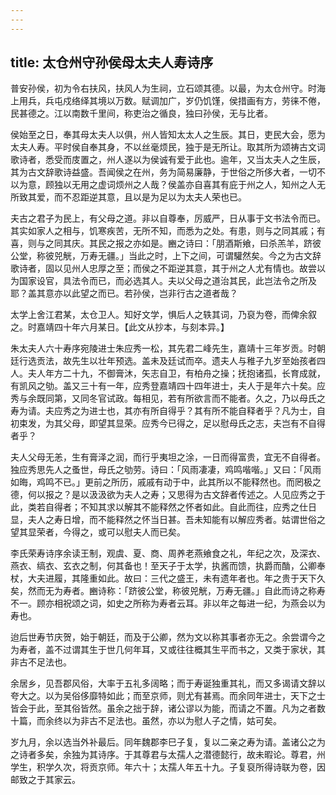 ```yaml
---
---
---
```

title: 太仓州守孙侯母太夫人寿诗序
---



普安孙侯，初为令右扶风，扶风人为生祠，立石颂其德。以最，为太仓州守。时海上用兵，兵屯戍络绎其境以万数。赋调加广，岁仍饥馑，侯措画有方，劳徕不倦，民甚德之。江以南数千里间，称吏治之循良，独曰孙侯，无与比者。

侯始至之日，奉其母太夫人以俱，州人皆知太太人之生辰。其日，吏民大会，愿为太夫人寿。平时侯自奉其身，不以丝毫烦民，独于是无所让。取其所为颂祷古文词歌诗者，悉受而庋置之，州人遂以为侯诚有爱于此也。逾年，又当太夫人之生辰，其为古文辞歌诗益盛。吾闻侯之在州，务为简易廉静，于世俗之所侈大者，一切不以为意，顾独以无用之虚词烦州之人哉？侯盖亦自喜其有庇于州之人，知州之人无所致其爱，而不忍距逆其意，且以是为足以为太夫人荣也已。

夫古之君子为民上，有父母之道。非以自尊奉，厉威严，日从事于文书法令而已。其实如家人之相与，饥寒疾苦，无所不知，而悉为之处。有患，则与之同其戚；有喜，则与之同其庆。其民之报之亦如是。豳之诗曰：「朋酒斯飨，曰杀羔羊，跻彼公堂，称彼兕觥，万寿无疆。」当此之时，上下之间，可谓驩然矣。今之为古文辞歌诗者，固以见州人忠厚之至；而侯之不距逆其意，其于州之人尤有情也。故尝以为国家设官，具法令而已，而必选其人。夫以父母之道治其民，此岂法令之所及耶？盖其意亦以此望之而已。若孙侯，岂非行古之道者哉？

太学上舍江君某，太仓卫人。知好文学，惧后人之轶其词，乃裒为卷，而俾余叙之。时嘉靖四十年六月某日。【此文从抄本，与刻本异。】

朱太夫人六十寿序宛陵进士朱应秀一松，其先君二峰先生，嘉靖十三年岁贡。时朝廷行选贡法，故先生以壮年预选。盖未及廷试而卒。遗夫人与稚子九岁至始孩者四人。夫人年方二十九，不御膏沐，矢志自卫，有柏舟之操；抚抱诸孤，长育成就，有凯风之劬。盖又三十有一年，应秀登嘉靖四十四年进士，夫人于是年六十矣。应秀与余既同第，又同冬官试政。每相见，若有所欲言而不能者。久之，乃以母氏之寿为请。夫应秀之为进士也，其亦有所自得乎？其有所不能自释者乎？凡为士，自初束发，为其父母，即望其显荣。应秀今已得之，足以慰母氏之志，夫岂有不自得者乎？

夫人父母无恙，生有膏泽之润，而行乎夷坦之涂，一日而得富贵，宜无不自得者。独应秀思先人之蚤世，母氏之劬劳。诗曰：「风雨凄凄，鸡鸣喈喈。」又曰：「风雨如晦，鸡鸣不已。」更前之所历，戚戚有动于中，此其所以不能释然也。而罔极之德，何以报之？是以汲汲欲为夫人之寿；又思得为古文辞者传述之。人见应秀之于此，类若自得者；不知其求以解其不能释然之怀者如此。自此而往，应秀之仕日显，夫人之寿日增，而不能释然之怀当日甚。吾未知能有以解应秀者。姑谓世俗之望其显荣者，今得之，或可以慰夫人而已矣。

李氏荣寿诗序余读王制，观虞、夏、商、周养老燕飨食之礼，年纪之次，及深衣、燕衣、缟衣、玄衣之制，何其备也！至天子于太学，执酱而馈，执爵而酳，公卿奉杖，大夫进履，其隆重如此。故曰：三代之盛王，未有遗年者也。年之贵于天下久矣，然而无为寿者。豳诗称：「跻彼公堂，称彼兕觥，万寿无疆。」自此而诗之称寿不一。顾亦相祝颂之词，如史之所称为寿者云耳。非以年之每进一纪，为燕会以为寿也。

迨后世寿节庆贺，始于朝廷，而及于公卿，然为文以称其事者亦无之。余尝谓今之为寿者，盖不过谓其生于世几何年耳，又或往往概其生平而书之，又类于家状，其非古不足法也。

余居乡，见吾郡风俗，大率于五礼多阔略；而于寿诞独重其礼，而又多谒请文辞以夸大之。以为吴俗侈靡特如此；而至京师，则尤有甚焉。而余同年进士，天下之士皆会于此，至其俗皆然。虽余之拙于辞，诸公谬以为能，而请之不置。凡为之者数十篇，而余终以为非古不足法也。虽然，亦以为慰人子之情，姑可矣。

岁九月，余以选当外补最后。同年魏郡李巳子复，复以二亲之寿为请。盖诸公之为之诗者多矣，余独为其诗序。于其尊君与太孺人之潜德懿行，故未暇论。尊君，州学生，积学久次，将贡京师。年六十；太孺人年五十九。子复裒所得诗联为卷，因邮致之于其家云。